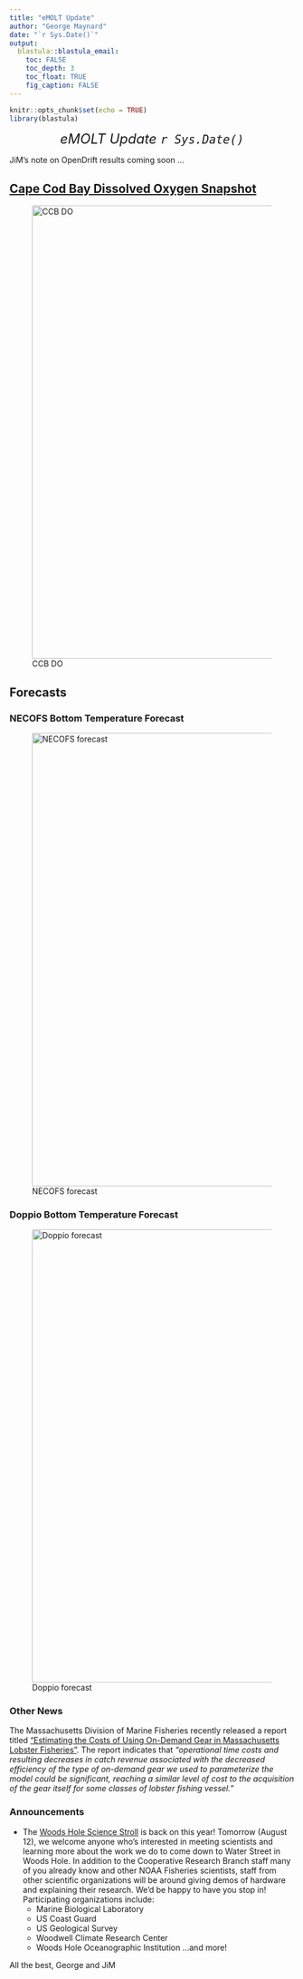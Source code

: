 ```yaml
---
title: "eMOLT Update"
author: "George Maynard"
date: "`r Sys.Date()`"  
output: 
  blastula::blastula_email:
    toc: FALSE
    toc_depth: 3
    toc_float: TRUE
    fig_caption: FALSE
---
```


```r
knitr::opts_chunk$set(echo = TRUE)
library(blastula)
```

<center> 

<font size="5"> *eMOLT Update `r Sys.Date()` * </font>

</center>
JiM's note on OpenDrift results coming soon ...

## [Cape Cod Bay Dissolved Oxygen Snapshot](https://experience.arcgis.com/experience/0d553dfc6c60487cb1f4d20b5366ee0b/page/Map-Page/)

![CCB DO](Screenshot from 2023-08-11 13-06-02.png){width=800px}

## Forecasts


### NECOFS Bottom Temperature Forecast

![NECOFS forecast](NECOFS_GOM.gif){width=800px}

### Doppio Bottom Temperature Forecast

![Doppio forecast](DOPPIO_forecast_F.gif){width=800px}

### Other News

The Massachusetts Division of Marine Fisheries recently released a report titled 
["Estimating the Costs of Using On-Demand Gear in Massachusetts Lobster 
Fisheries"](https://www.mass.gov/files/documents/2023/07/31/Estimating%20the%20costs%20of%20using%20on-demand%20gear%20in%20Massachusetts%20lobster%20fisheries.pdf). The report indicates
that *"operational time costs and resulting decreases in catch
revenue associated with the decreased efficiency of the type of on-demand gear we used to
parameterize the model could be significant, reaching a similar level of cost to the acquisition of
the gear itself for some classes of lobster fishing vessel."*

### Announcements

- The [Woods Hole Science Stroll](https://woodsholesciencestroll.org/) is back on this year! Tomorrow (August 12), we welcome
anyone who's interested in meeting scientists and learning more about the work
we do to come down to Water Street in Woods Hole. In addition to the Cooperative
Research Branch staff many of you already know and other NOAA Fisheries scientists,
staff from other scientific organizations will be around giving demos of hardware 
and explaining their research. We'd be happy to have you stop in! Participating
organizations include:
    - Marine Biological Laboratory
    - US Coast Guard
    - US Geological Survey
    - Woodwell Climate Research Center
    - Woods Hole Oceanographic Institution
  ...and more!

All the best,
George and JiM
